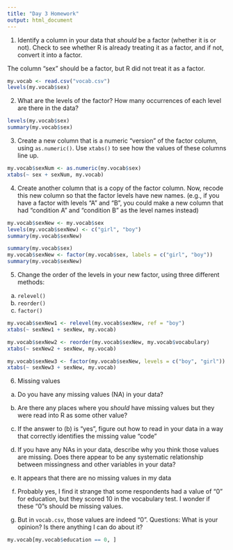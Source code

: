 ```yaml
---
title: "Day 3 Homework"
output: html_document
---
```


1. Identify a column in your data that *should* be a factor (whether it is or not). Check to see whether R is already treating it as a factor, and if not, convert it into a factor.

The column "sex" should be a factor, but R did not treat it as a factor.

```r
my.vocab <- read.csv("vocab.csv")
levels(my.vocab$sex)
```

2. What are the levels of the factor? How many occurrences of each level are there in the data?
   
```r
levels(my.vocab$sex)
summary(my.vocab$sex)
```

3. Create a new column that is a numeric "version" of the factor column, using `as.numeric()`. Use `xtabs()` to see how the values of these columns line up.

```r
my.vocab$sexNum <- as.numeric(my.vocab$sex)
xtabs(~ sex + sexNum, my.vocab)
```

4. Create another column that is a copy of the factor column. Now, recode this new column so that the factor levels have new names. 
  (e.g., if you have a factor with levels "A" and "B", you could make a new column that had "condition A" and "condition B" as the level names instead)

```r
my.vocab$sexNew <- my.vocab$sex
levels(my.vocab$sexNew) <- c("girl", "boy")
summary(my.vocab$sexNew)

summary(my.vocab$sex)
my.vocab$sexNew <- factor(my.vocab$sex, labels = c("girl", "boy"))
summary(my.vocab$sexNew)
```

5. Change the order of the levels in your new factor, using three different methods:
  a. `relevel()`
  b. `reorder()`
  c. `factor()`

```r
my.vocab$sexNew1 <- relevel(my.vocab$sexNew, ref = "boy")
xtabs(~ sexNew1 + sexNew, my.vocab)

my.vocab$sexNew2 <- reorder(my.vocab$sexNew, my.vocab$vocabulary)
xtabs(~ sexNew2 + sexNew, my.vocab)

my.vocab$sexNew3 <- factor(my.vocab$sexNew, levels = c("boy", "girl"))
xtabs(~ sexNew3 + sexNew, my.vocab)
```

6. Missing values
  a. Do you have any missing values (NA) in your data?
  b. Are there any places where you *should* have missing values but they were read into R as some other value?
  c. If the answer to (b) is "yes", figure out how to read in your data in a way that correctly identifies the missing value "code"
  d. If you have any NAs in your data, describe why you think those values are missing. Does there appear to be any systematic relationship between missingness and other variables in your data?
  
  a. It appears that there are no missing values in my data
  b. Probably yes, I find it strange that some respondents had a value of "0" for education, but they scored 10 in the vocabulary test. I wonder if these "0"s should be missing values. 
  c. But in `vocab.csv`, those values are indeed "0".
  Questions: What is your opinion? Is there anything I can do about it?

```r
my.vocab[my.vocab$education == 0, ]
```

